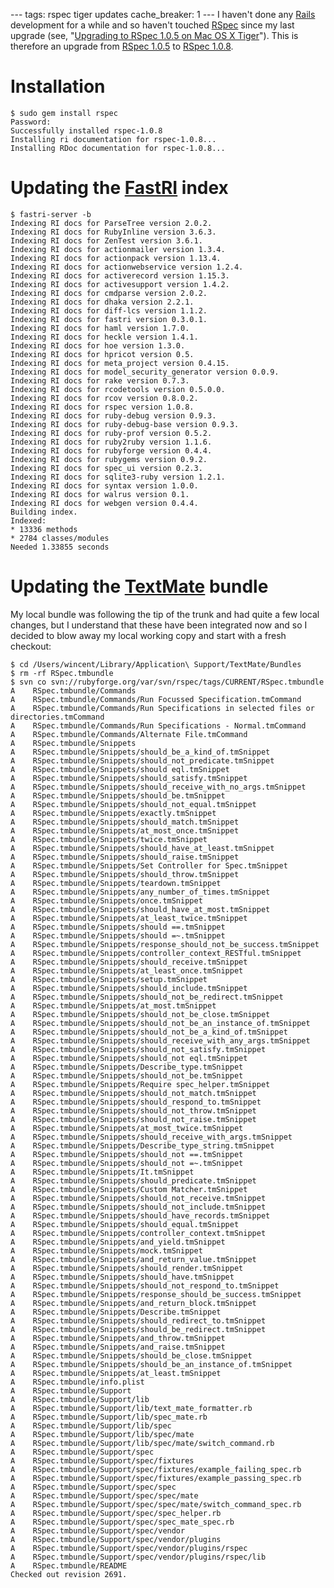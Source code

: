 ---
tags: rspec tiger updates
cache_breaker: 1
---
I haven't done any [[Rails]] development for a while and so haven't touched [[RSpec]] since my last upgrade (see, "[[Upgrading to RSpec 1.0.5 on Mac OS X Tiger]]"). This is therefore an upgrade from [[RSpec 1.0.5]] to [[RSpec 1.0.8]].

= Installation =

<pre>$ sudo gem install rspec
Password:
Successfully installed rspec-1.0.8
Installing ri documentation for rspec-1.0.8...
Installing RDoc documentation for rspec-1.0.8...</pre>

= Updating the [[FastRI]] index =

<pre>$ fastri-server -b
Indexing RI docs for ParseTree version 2.0.2.
Indexing RI docs for RubyInline version 3.6.3.
Indexing RI docs for ZenTest version 3.6.1.
Indexing RI docs for actionmailer version 1.3.4.
Indexing RI docs for actionpack version 1.13.4.
Indexing RI docs for actionwebservice version 1.2.4.
Indexing RI docs for activerecord version 1.15.3.
Indexing RI docs for activesupport version 1.4.2.
Indexing RI docs for cmdparse version 2.0.2.
Indexing RI docs for dhaka version 2.2.1.
Indexing RI docs for diff-lcs version 1.1.2.
Indexing RI docs for fastri version 0.3.0.1.
Indexing RI docs for haml version 1.7.0.
Indexing RI docs for heckle version 1.4.1.
Indexing RI docs for hoe version 1.3.0.
Indexing RI docs for hpricot version 0.5.
Indexing RI docs for meta_project version 0.4.15.
Indexing RI docs for model_security_generator version 0.0.9.
Indexing RI docs for rake version 0.7.3.
Indexing RI docs for rcodetools version 0.5.0.0.
Indexing RI docs for rcov version 0.8.0.2.
Indexing RI docs for rspec version 1.0.8.
Indexing RI docs for ruby-debug version 0.9.3.
Indexing RI docs for ruby-debug-base version 0.9.3.
Indexing RI docs for ruby-prof version 0.5.2.
Indexing RI docs for ruby2ruby version 1.1.6.
Indexing RI docs for rubyforge version 0.4.4.
Indexing RI docs for rubygems version 0.9.2.
Indexing RI docs for spec_ui version 0.2.3.
Indexing RI docs for sqlite3-ruby version 1.2.1.
Indexing RI docs for syntax version 1.0.0.
Indexing RI docs for walrus version 0.1.
Indexing RI docs for webgen version 0.4.4.
Building index.
Indexed:
* 13336 methods
* 2784 classes/modules
Needed 1.33855 seconds</pre>

= Updating the [[TextMate]] bundle =

My local bundle was following the tip of the trunk and had quite a few local changes, but I understand that these have been integrated now and so I decided to blow away my local working copy and start with a fresh checkout:

<pre>$ cd /Users/wincent/Library/Application\ Support/TextMate/Bundles
$ rm -rf RSpec.tmbundle
$ svn co svn://rubyforge.org/var/svn/rspec/tags/CURRENT/RSpec.tmbundle
A    RSpec.tmbundle/Commands
A    RSpec.tmbundle/Commands/Run Focussed Specification.tmCommand
A    RSpec.tmbundle/Commands/Run Specifications in selected files or directories.tmCommand
A    RSpec.tmbundle/Commands/Run Specifications - Normal.tmCommand
A    RSpec.tmbundle/Commands/Alternate File.tmCommand
A    RSpec.tmbundle/Snippets
A    RSpec.tmbundle/Snippets/should_be_a_kind_of.tmSnippet
A    RSpec.tmbundle/Snippets/should_not_predicate.tmSnippet
A    RSpec.tmbundle/Snippets/should eql.tmSnippet
A    RSpec.tmbundle/Snippets/should_satisfy.tmSnippet
A    RSpec.tmbundle/Snippets/should_receive_with_no_args.tmSnippet
A    RSpec.tmbundle/Snippets/should_be.tmSnippet
A    RSpec.tmbundle/Snippets/should_not_equal.tmSnippet
A    RSpec.tmbundle/Snippets/exactly.tmSnippet
A    RSpec.tmbundle/Snippets/should_match.tmSnippet
A    RSpec.tmbundle/Snippets/at_most_once.tmSnippet
A    RSpec.tmbundle/Snippets/twice.tmSnippet
A    RSpec.tmbundle/Snippets/should_have_at_least.tmSnippet
A    RSpec.tmbundle/Snippets/should_raise.tmSnippet
A    RSpec.tmbundle/Snippets/Set Controller for Spec.tmSnippet
A    RSpec.tmbundle/Snippets/should_throw.tmSnippet
A    RSpec.tmbundle/Snippets/teardown.tmSnippet
A    RSpec.tmbundle/Snippets/any_number_of_times.tmSnippet
A    RSpec.tmbundle/Snippets/once.tmSnippet
A    RSpec.tmbundle/Snippets/should_have_at_most.tmSnippet
A    RSpec.tmbundle/Snippets/at_least_twice.tmSnippet
A    RSpec.tmbundle/Snippets/should ==.tmSnippet
A    RSpec.tmbundle/Snippets/should =~.tmSnippet
A    RSpec.tmbundle/Snippets/response_should_not_be_success.tmSnippet
A    RSpec.tmbundle/Snippets/controller_context_RESTful.tmSnippet
A    RSpec.tmbundle/Snippets/should_receive.tmSnippet
A    RSpec.tmbundle/Snippets/at_least_once.tmSnippet
A    RSpec.tmbundle/Snippets/setup.tmSnippet
A    RSpec.tmbundle/Snippets/should_include.tmSnippet
A    RSpec.tmbundle/Snippets/should_not_be_redirect.tmSnippet
A    RSpec.tmbundle/Snippets/at_most.tmSnippet
A    RSpec.tmbundle/Snippets/should_not_be_close.tmSnippet
A    RSpec.tmbundle/Snippets/should_not_be_an_instance_of.tmSnippet
A    RSpec.tmbundle/Snippets/should_not_be_a_kind_of.tmSnippet
A    RSpec.tmbundle/Snippets/should_receive_with_any_args.tmSnippet
A    RSpec.tmbundle/Snippets/should_not_satisfy.tmSnippet
A    RSpec.tmbundle/Snippets/should_not eql.tmSnippet
A    RSpec.tmbundle/Snippets/Describe_type.tmSnippet
A    RSpec.tmbundle/Snippets/should_not_be.tmSnippet
A    RSpec.tmbundle/Snippets/Require spec_helper.tmSnippet
A    RSpec.tmbundle/Snippets/should_not_match.tmSnippet
A    RSpec.tmbundle/Snippets/should_respond_to.tmSnippet
A    RSpec.tmbundle/Snippets/should_not_throw.tmSnippet
A    RSpec.tmbundle/Snippets/should_not_raise.tmSnippet
A    RSpec.tmbundle/Snippets/at_most_twice.tmSnippet
A    RSpec.tmbundle/Snippets/should_receive_with_args.tmSnippet
A    RSpec.tmbundle/Snippets/Describe_type_string.tmSnippet
A    RSpec.tmbundle/Snippets/should_not ==.tmSnippet
A    RSpec.tmbundle/Snippets/should_not =~.tmSnippet
A    RSpec.tmbundle/Snippets/It.tmSnippet
A    RSpec.tmbundle/Snippets/should_predicate.tmSnippet
A    RSpec.tmbundle/Snippets/Custom Matcher.tmSnippet
A    RSpec.tmbundle/Snippets/should_not_receive.tmSnippet
A    RSpec.tmbundle/Snippets/should_not_include.tmSnippet
A    RSpec.tmbundle/Snippets/should_have_records.tmSnippet
A    RSpec.tmbundle/Snippets/should_equal.tmSnippet
A    RSpec.tmbundle/Snippets/controller_context.tmSnippet
A    RSpec.tmbundle/Snippets/and_yield.tmSnippet
A    RSpec.tmbundle/Snippets/mock.tmSnippet
A    RSpec.tmbundle/Snippets/and_return_value.tmSnippet
A    RSpec.tmbundle/Snippets/should_render.tmSnippet
A    RSpec.tmbundle/Snippets/should_have.tmSnippet
A    RSpec.tmbundle/Snippets/should_not_respond_to.tmSnippet
A    RSpec.tmbundle/Snippets/response_should_be_success.tmSnippet
A    RSpec.tmbundle/Snippets/and_return_block.tmSnippet
A    RSpec.tmbundle/Snippets/Describe.tmSnippet
A    RSpec.tmbundle/Snippets/should_redirect_to.tmSnippet
A    RSpec.tmbundle/Snippets/should_be_redirect.tmSnippet
A    RSpec.tmbundle/Snippets/and_throw.tmSnippet
A    RSpec.tmbundle/Snippets/and_raise.tmSnippet
A    RSpec.tmbundle/Snippets/should_be_close.tmSnippet
A    RSpec.tmbundle/Snippets/should_be_an_instance_of.tmSnippet
A    RSpec.tmbundle/Snippets/at_least.tmSnippet
A    RSpec.tmbundle/info.plist
A    RSpec.tmbundle/Support
A    RSpec.tmbundle/Support/lib
A    RSpec.tmbundle/Support/lib/text_mate_formatter.rb
A    RSpec.tmbundle/Support/lib/spec_mate.rb
A    RSpec.tmbundle/Support/lib/spec
A    RSpec.tmbundle/Support/lib/spec/mate
A    RSpec.tmbundle/Support/lib/spec/mate/switch_command.rb
A    RSpec.tmbundle/Support/spec
A    RSpec.tmbundle/Support/spec/fixtures
A    RSpec.tmbundle/Support/spec/fixtures/example_failing_spec.rb
A    RSpec.tmbundle/Support/spec/fixtures/example_passing_spec.rb
A    RSpec.tmbundle/Support/spec/spec
A    RSpec.tmbundle/Support/spec/spec/mate
A    RSpec.tmbundle/Support/spec/spec/mate/switch_command_spec.rb
A    RSpec.tmbundle/Support/spec/spec_helper.rb
A    RSpec.tmbundle/Support/spec/spec_mate_spec.rb
A    RSpec.tmbundle/Support/spec/vendor
A    RSpec.tmbundle/Support/spec/vendor/plugins
A    RSpec.tmbundle/Support/spec/vendor/plugins/rspec
A    RSpec.tmbundle/Support/spec/vendor/plugins/rspec/lib
A    RSpec.tmbundle/README
Checked out revision 2691.</pre>
